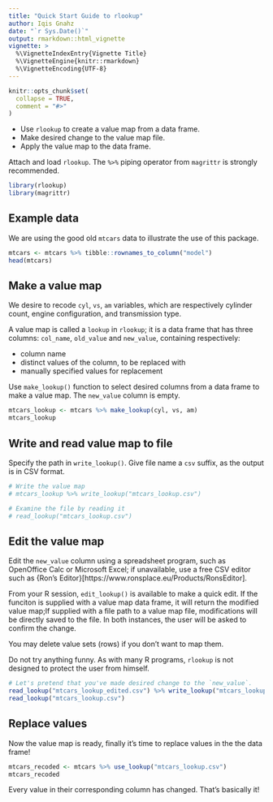 ```yaml
---
title: "Quick Start Guide to rlookup"
author: Iqis Gnahz
date: "`r Sys.Date()`"
output: rmarkdown::html_vignette
vignette: >
  %\VignetteIndexEntry{Vignette Title}
  %\VignetteEngine{knitr::rmarkdown}
  %\VignetteEncoding{UTF-8}
---
```


```r
knitr::opts_chunk$set(
  collapse = TRUE,
  comment = "#>"
)
```

- Use `rlookup` to create a value map from a data frame.
- Make desired change to the value map file.
- Apply the value map to the data frame. 

Attach and load `rlookup`. The `%>%` piping operator from `magrittr` is strongly recommended.
```r
library(rlookup)
library(magrittr)
```



## Example data
We are using the good old `mtcars` data to illustrate the use of this package.

```r
mtcars <- mtcars %>% tibble::rownames_to_column("model")
head(mtcars)
```



## Make a value map

We desire to recode `cyl`, `vs`, `am` variables, which are respectively cylinder count, engine configuration, and transmission type.

A value map is called a `lookup` in `rlookup`; it is a data frame that has three columns: `col_name`, `old_value` and `new_value`, containing respectively:

- column name 
- distinct values of the column, to be replaced with
- manually specified values for replacement

Use `make_lookup()` function to select desired columns from a data frame to make a value map. The `new_value` column is empty.

```r
mtcars_lookup <- mtcars %>% make_lookup(cyl, vs, am)
mtcars_lookup
```



## Write and read value map to file

Specify the path in `write_lookup()`. Give file name a `csv` suffix, as the output is in CSV format.


```r
# Write the value map
# mtcars_lookup %>% write_lookup("mtcars_lookup.csv")

# Examine the file by reading it
# read_lookup("mtcars_lookup.csv")

```

## Edit the value map

Edit the `new_value` column using a spreadsheet program, such as OpenOffice Calc or Microsoft Excel; if unavailable, use a free CSV editor such as {Ron's Editor}[https://www.ronsplace.eu/Products/RonsEditor]. 

From your R session, `edit_lookup()` is available to make a quick edit. If the funciton is supplied with a value map data frame, it will return the modified value map;If supplied with a file path to a value map file, modifications will be directly saved to the file. In both instances, the user will be asked to confirm the change.

You may delete value sets (rows) if you don't want to map them.

Do not try anything funny. As with many R programs, `rlookup` is not designed to protect the user from himself.

```r
# Let's pretend that you've made desired change to the `new_value`.
read_lookup("mtcars_lookup_edited.csv") %>% write_lookup("mtcars_lookup.csv", overwrite = TRUE)
read_lookup("mtcars_lookup.csv")

```

## Replace values

Now the value map is ready, finally it's time to replace values in the the data frame!


```r
mtcars_recoded <- mtcars %>% use_lookup("mtcars_lookup.csv")
mtcars_recoded

```

Every value in their corresponding column has changed. That's basically it! 

